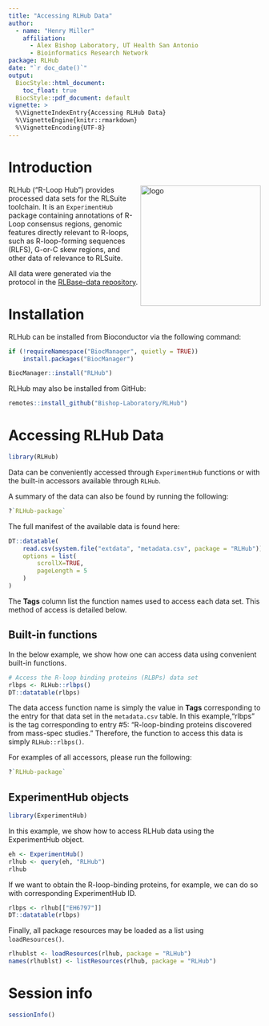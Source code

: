 ```yaml
---
title: "Accessing RLHub Data"
author:
  - name: "Henry Miller"
    affiliation: 
      - Alex Bishop Laboratory, UT Health San Antonio
      - Bioinformatics Research Network
package: RLHub
date: "`r doc_date()`"
output: 
  BiocStyle::html_document:
    toc_float: true
  BiocStyle::pdf_document: default
vignette: >
  %\VignetteIndexEntry{Accessing RLHub Data}
  %\VignetteEngine{knitr::rmarkdown}
  %\VignetteEncoding{UTF-8} 
---
```


# Introduction

<img src="https://rlbase-data.s3.amazonaws.com/misc/assets/whitebgRLHub+Logo.png" align="right" alt="logo" width="240" style = "border: none; float: right;">

RLHub ("R-Loop Hub") provides processed data sets for the RLSuite toolchain. It is an `ExperimentHub` package containing annotations of R-Loop consensus regions, genomic features directly relevant to R-loops, such as R-loop-forming sequences (RLFS), G-or-C skew regions, and other data of relevance to RLSuite.

All data were generated via the protocol in the [RLBase-data repository](https://github.com/Bishop-Laboratory/RLBase-data).

# Installation

RLHub can be installed from Bioconductor via the following command:

```.r
if (!requireNamespace("BiocManager", quietly = TRUE))
    install.packages("BiocManager")

BiocManager::install("RLHub")
```

RLHub may also be installed from GitHub:

```.r
remotes::install_github("Bishop-Laboratory/RLHub")
```

# Accessing RLHub Data

```r
library(RLHub)
```

Data can be conveniently accessed through `ExperimentHub` functions or with the built-in accessors available through `RLHub`.

A summary of the data can also be found by running the following:

```.r
?`RLHub-package`
```

The full manifest of the available data is found here:

```r
DT::datatable(
    read.csv(system.file("extdata", "metadata.csv", package = "RLHub")),
    options = list(
        scrollX=TRUE,
        pageLength = 5
    )
)
```

The **Tags** column list the function names used to access each data set. This method of access is detailed below.

## Built-in functions

In the below example, we show how one can access data using convenient built-in functions. 

```r
# Access the R-loop binding proteins (RLBPs) data set
rlbps <- RLHub::rlbps()
DT::datatable(rlbps)
```

The data access function name is simply the value in **Tags** corresponding to the entry for that data set in the `metadata.csv` table. In this example,"rlbps" is the tag corresponding to entry \#5: "R-loop-binding proteins discovered from mass-spec studies." Therefore, the function to access this data is simply `RLHub::rlbps()`.

For examples of all accessors, please run the following:

```.r
?`RLHub-package`
```

## ExperimentHub objects

```r
library(ExperimentHub)
```

In this example, we show how to access RLHub data using the ExperimentHub object.

```r
eh <- ExperimentHub()
rlhub <- query(eh, "RLHub")
rlhub
```

If we want to obtain the R-loop-binding proteins, for example, we can do so with corresponding ExperimentHub ID.

```r
rlbps <- rlhub[["EH6797"]]
DT::datatable(rlbps)
```

Finally, all package resources may be loaded as a list using `loadResources()`.

```.r
rlhublst <- loadResources(rlhub, package = "RLHub")
names(rlhublst) <- listResources(rlhub, package = "RLHub")
```

# Session info

```r
sessionInfo()
```
